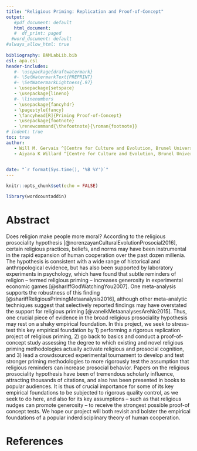 ```yaml
---
title: "Religious Priming: Replication and Proof-of-Concept"
output:
   #pdf_document: default
   html_document:
   #  df_print: paged
  #word_document: default
#always_allow_html: true
    
bibliography: BAMLabLib.bib
csl: apa.csl
header-includes:
   #- \usepackage{draftwatermark}
   #- \SetWatermarkText{PREPRINT}
   #- \SetWatermarkLightness{.97}
   - \usepackage{setspace}
   - \usepackage{lineno}
   #- \linenumbers
   - \usepackage{fancyhdr}
   - \pagestyle{fancy}
   - \fancyhead[R]{Priming Proof-of-Concept}
   - \usepackage{footnote}
   - \renewcommand{\thefootnote}{\roman{footnote}}
# indent: true
toc: true
author: 
   - Will M. Gervais ^[Centre for Culture and Evolution, Brunel University London, Will.Gervais@brunel.ac.uk]
   - Aiyana K Willard ^[Centre for Culture and Evolution, Brunel University London, Aiyana.Willard@brunel.ac.uk]
   

date: "`r format(Sys.time(), '%B %Y')`"
---
```



```r
knitr::opts_chunk$set(echo = FALSE)

library(wordcountaddin)
```

# Abstract

Does religion make people more moral? According to the religious prosociality hypothesis [@norenzayanCulturalEvolutionProsocial2016], certain religious practices, beliefs, and norms may have been instrumental in the rapid expansion of human cooperation over the past dozen millenia. The hypothesis is consistent with a wide range of historical and anthropological evidence, but has also been supported by laboratory experiments in psychology, which have found that subtle reminders of religion -- termed religious priming -- increases generosity in experimental economic games  [@shariffGodWatchingYou2007]. One meta-analysis supports the robustness of this finding [@shariffReligiousPrimingMetaanalysis2016], although other meta-analytic techniques suggest that selectively reported findings may have overstated the support for religious priming [@vanelkMetaanalysesAreNo2015]. Thus, one crucial piece of evidence in the broad religious prosociality hypothesis may rest on a shaky empirical foundation. In this project, we seek to stress-test this key empirical foundation by 1) performing a rigorous replication project of religious priming, 2) go back to basics and conduct a proof-of-concept study assessing the degree to which existing and novel religious priming methodologies actually activate religious and prosocial cognition, and 3) lead a crowdsourced experimental tournament to develop and test stronger priming methodologies to more rigorously test the assumption that religious reminders can increase prosocial behavior. Papers on the religious prosociality hypothesis have been of tremendous scholarly influence, attracting thousands of citations, and also has been presented in books to popular audiences. It is thus of crucial importance for some of its key empirical foundations to be subjected to rigorous quality control, as we seek to do here, and also for its key assumptions -- such as that religious nudges can promote generosity -- to receive the strongest possible proof-of concept tests. We hope our project will both revisit and bolster the empirical foundations of a popular inderdisciplinary theory of human cooperation.

\pagebreak
# References

